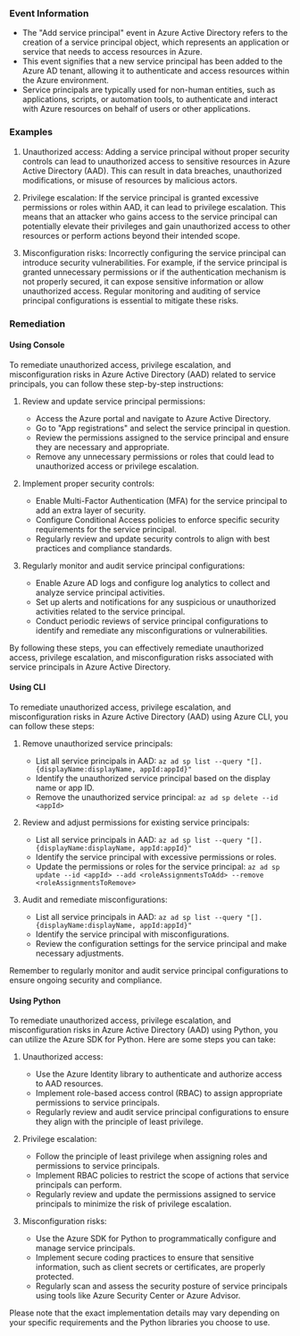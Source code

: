 
### Event Information

- The "Add service principal" event in Azure Active Directory refers to the creation of a service principal object, which represents an application or service that needs to access resources in Azure.
- This event signifies that a new service principal has been added to the Azure AD tenant, allowing it to authenticate and access resources within the Azure environment.
- Service principals are typically used for non-human entities, such as applications, scripts, or automation tools, to authenticate and interact with Azure resources on behalf of users or other applications.


### Examples

1. Unauthorized access: Adding a service principal without proper security controls can lead to unauthorized access to sensitive resources in Azure Active Directory (AAD). This can result in data breaches, unauthorized modifications, or misuse of resources by malicious actors.

2. Privilege escalation: If the service principal is granted excessive permissions or roles within AAD, it can lead to privilege escalation. This means that an attacker who gains access to the service principal can potentially elevate their privileges and gain unauthorized access to other resources or perform actions beyond their intended scope.

3. Misconfiguration risks: Incorrectly configuring the service principal can introduce security vulnerabilities. For example, if the service principal is granted unnecessary permissions or if the authentication mechanism is not properly secured, it can expose sensitive information or allow unauthorized access. Regular monitoring and auditing of service principal configurations is essential to mitigate these risks.

### Remediation

#### Using Console

To remediate unauthorized access, privilege escalation, and misconfiguration risks in Azure Active Directory (AAD) related to service principals, you can follow these step-by-step instructions:

1. Review and update service principal permissions:
   - Access the Azure portal and navigate to Azure Active Directory.
   - Go to "App registrations" and select the service principal in question.
   - Review the permissions assigned to the service principal and ensure they are necessary and appropriate.
   - Remove any unnecessary permissions or roles that could lead to unauthorized access or privilege escalation.

2. Implement proper security controls:
   - Enable Multi-Factor Authentication (MFA) for the service principal to add an extra layer of security.
   - Configure Conditional Access policies to enforce specific security requirements for the service principal.
   - Regularly review and update security controls to align with best practices and compliance standards.

3. Regularly monitor and audit service principal configurations:
   - Enable Azure AD logs and configure log analytics to collect and analyze service principal activities.
   - Set up alerts and notifications for any suspicious or unauthorized activities related to the service principal.
   - Conduct periodic reviews of service principal configurations to identify and remediate any misconfigurations or vulnerabilities.

By following these steps, you can effectively remediate unauthorized access, privilege escalation, and misconfiguration risks associated with service principals in Azure Active Directory.

#### Using CLI

To remediate unauthorized access, privilege escalation, and misconfiguration risks in Azure Active Directory (AAD) using Azure CLI, you can follow these steps:

1. Remove unauthorized service principals:
   - List all service principals in AAD: `az ad sp list --query "[].{displayName:displayName, appId:appId}"`
   - Identify the unauthorized service principal based on the display name or app ID.
   - Remove the unauthorized service principal: `az ad sp delete --id <appId>`

2. Review and adjust permissions for existing service principals:
   - List all service principals in AAD: `az ad sp list --query "[].{displayName:displayName, appId:appId}"`
   - Identify the service principal with excessive permissions or roles.
   - Update the permissions or roles for the service principal: `az ad sp update --id <appId> --add <roleAssignmentsToAdd> --remove <roleAssignmentsToRemove>`

3. Audit and remediate misconfigurations:
   - List all service principals in AAD: `az ad sp list --query "[].{displayName:displayName, appId:appId}"`
   - Identify the service principal with misconfigurations.
   - Review the configuration settings for the service principal and make necessary adjustments.

Remember to regularly monitor and audit service principal configurations to ensure ongoing security and compliance.

#### Using Python

To remediate unauthorized access, privilege escalation, and misconfiguration risks in Azure Active Directory (AAD) using Python, you can utilize the Azure SDK for Python. Here are some steps you can take:

1. Unauthorized access:
   - Use the Azure Identity library to authenticate and authorize access to AAD resources.
   - Implement role-based access control (RBAC) to assign appropriate permissions to service principals.
   - Regularly review and audit service principal configurations to ensure they align with the principle of least privilege.

2. Privilege escalation:
   - Follow the principle of least privilege when assigning roles and permissions to service principals.
   - Implement RBAC policies to restrict the scope of actions that service principals can perform.
   - Regularly review and update the permissions assigned to service principals to minimize the risk of privilege escalation.

3. Misconfiguration risks:
   - Use the Azure SDK for Python to programmatically configure and manage service principals.
   - Implement secure coding practices to ensure that sensitive information, such as client secrets or certificates, are properly protected.
   - Regularly scan and assess the security posture of service principals using tools like Azure Security Center or Azure Advisor.

Please note that the exact implementation details may vary depending on your specific requirements and the Python libraries you choose to use.

